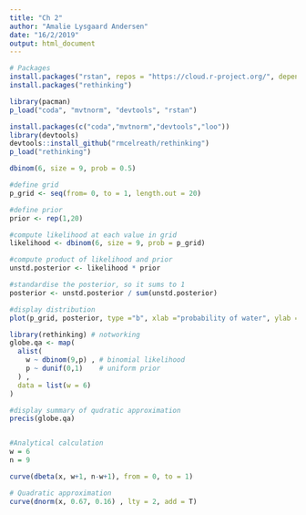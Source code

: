 ```yaml
---
title: "Ch 2"
author: "Amalie Lysgaard Andersen"
date: "16/2/2019"
output: html_document
---
```



```r
# Packages
install.packages("rstan", repos = "https://cloud.r-project.org/", dependencies = TRUE)
install.packages("rethinking")

library(pacman)
p_load("coda", "mvtnorm", "devtools", "rstan")

install.packages(c("coda","mvtnorm","devtools","loo"))
library(devtools)
devtools::install_github("rmcelreath/rethinking")
p_load("rethinking")

```

```r

dbinom(6, size = 9, prob = 0.5)
```

```r

#define grid
p_grid <- seq(from= 0, to = 1, length.out = 20)

#define prior
prior <- rep(1,20)

#compute likelihood at each value in grid
likelihood <- dbinom(6, size = 9, prob = p_grid)

#compute product of likelihood and prior
unstd.posterior <- likelihood * prior

#standardise the posterior, so it sums to 1
posterior <- unstd.posterior / sum(unstd.posterior)

#display distribution
plot(p_grid, posterior, type ="b", xlab ="probability of water", ylab = "posterior probability")
```

```r

library(rethinking) # notworking
globe.qa <- map(
  alist(
    w ~ dbinom(9,p) , # binomial likelihood
    p ~ dunif(0,1)    # uniform prior 
  ) ,
  data = list(w = 6)
)

#display summary of qudratic approximation
precis(globe.qa)


#Analytical calculation
w = 6
n = 9

curve(dbeta(x, w+1, n-w+1), from = 0, to = 1)

# Quadratic approximation
curve(dnorm(x, 0.67, 0.16) , lty = 2, add = T)
```

